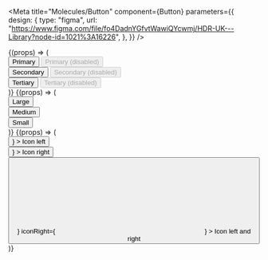


<Meta
  title="Molecules/Button"
  component={Button}
  parameters={{
    design: {
      type: "figma",
      url: "https://www.figma.com/file/fo4DadnYGfvtWawiQYcwmj/HDR-UK---Library?node-id=1021%3A16226",
    },
  }}
/>

<Canvas>
  <Story name="Variants">
    {(props) => (
      <Card>
        <CardBody>
          <div>
            <Button {...props} mb={4} mr={2}>
              Primary
            </Button>
            <Button {...props} mb={4} disabled>
              Primary (disabled)
            </Button>
          </div>
          <div>
            <Button {...props} variant="secondary" mb={4} mr={2}>
              Secondary
            </Button>
            <Button {...props} variant="secondary" mb={4} disabled>
              Secondary (disabled)
            </Button>
          </div>
          <div>
            <Button {...props} variant="tertiary" mr={2}>
              Tertiary
            </Button>
            <Button {...props} variant="tertiary" disabled>
              Tertiary (disabled)
            </Button>
          </div>
        </CardBody>
      </Card>
    )}
  </Story>
  <Story name="Sizes">
    {(props) => (
      <Card>
        <CardBody>
          <div>
            <Button {...props} mb={4} size="large">
              Large
            </Button>
          </div>
          <div>
            <Button {...props} mb={4}>
              Medium
            </Button>
          </div>
          <div>
            <Button {...props} size="small">
              Small
            </Button>
          </div>
        </CardBody>
      </Card>
    )}
  </Story>
  <Story name="Icons">
    {(props) => (
      <Card>
        <CardBody>
          <div>
            <Button
              {...props}
              mb={4}
              iconLeft={<SVG src={userIcon} stroke="white" />}
            >
              Icon left
            </Button>
          </div>
          <div>
            <Button
              {...props}
              mb={4}
              iconRight={<SVG src={userIcon} stroke="white" />}
            >
              Icon right
            </Button>
          </div>
          <div>
            <Button
              {...props}
              iconLeft={<SVG src={tickIcon} stroke="white" />}
              iconRight={<SVG src={userIcon} stroke="white" />}
            >
              Icon left and right
            </Button>
          </div>
        </CardBody>
      </Card>
    )}
  </Story>
</Canvas>
